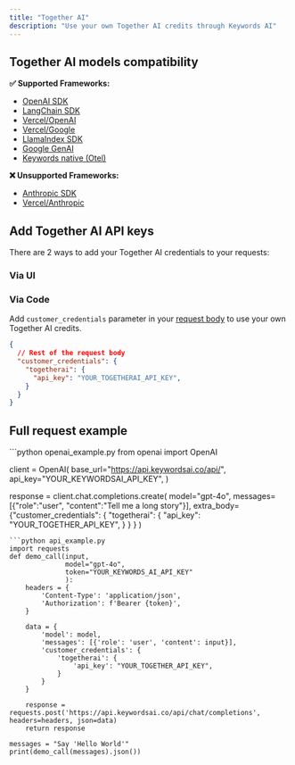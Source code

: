 ```yaml
---
title: "Together AI"
description: "Use your own Together AI credits through Keywords AI"
---
```

## Together AI models compatibility

**✅ Supported Frameworks:**
- [OpenAI SDK](/integration/development-frameworks/llm_framework/openai/openai-sdk)
- [LangChain SDK](/integration/development-frameworks/llm_framework/langchain) 
- [Vercel/OpenAI](/integration/development-frameworks/llm_framework/vercel#openai)
- [Vercel/Google](/integration/development-frameworks/llm_framework/vercel#google)
- [LlamaIndex SDK](/integration/development-frameworks/llm_framework/llamaindex)
- [Google GenAI](/integration/development-frameworks/llm_framework/google_genai)
- [Keywords native (Otel)]('/documentation/gateway/get_started)

**❌ Unsupported Frameworks:**
- [Anthropic SDK](/integration/development-frameworks/llm_framework/anthropic)
- [Vercel/Anthropic](/integration/development-frameworks/llm_framework/vercel#anthropic)

## Add Together AI API keys
There are 2 ways to add your Together AI credentials to your requests:
### Via UI

### Via Code
Add `customer_credentials` parameter in your [request body](/api-endpoints/integration/chat-completions) to use your own Together AI credits.

```json
{
  // Rest of the request body
  "customer_credentials": {
    "togetherai": {
      "api_key": "YOUR_TOGETHERAI_API_KEY",
    }
  }
}
```

## Full request example
<Accordion title="Example">
<CodeGroup>
```python openai_example.py
from openai import OpenAI

client = OpenAI(
    base_url="https://api.keywordsai.co/api/",
    api_key="YOUR_KEYWORDSAI_API_KEY",
)

response = client.chat.completions.create(
    model="gpt-4o",
    messages=[{"role":"user", "content":"Tell me a long story"}],
    extra_body={"customer_credentials": {
                  "togetherai": {
                      "api_key": "YOUR_TOGETHER_API_KEY",
                  }
                }
              }
)
```
```python api_example.py
import requests
def demo_call(input, 
              model="gpt-4o",
              token="YOUR_KEYWORDS_AI_API_KEY"
              ):
    headers = {
        'Content-Type': 'application/json',
        'Authorization': f'Bearer {token}',
    }

    data = {
        'model': model,
        'messages': [{'role': 'user', 'content': input}],
        'customer_credentials': {
            'togetherai': {
                'api_key': "YOUR_TOGETHER_API_KEY",
            }
        }
    }

    response = requests.post('https://api.keywordsai.co/api/chat/completions', headers=headers, json=data)
    return response

messages = "Say 'Hello World'"
print(demo_call(messages).json())
```
</CodeGroup>
</Accordion>